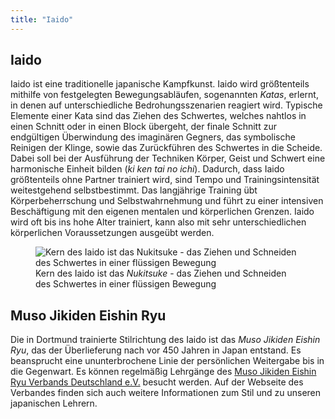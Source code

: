 ---
title: "Iaido"
---

## Iaido

Iaido ist eine traditionelle japanische Kampfkunst.
Iaido wird größtenteils mithilfe von festgelegten Bewegungsabläufen, sogenannten *Katas*, erlernt, in denen auf unterschiedliche Bedrohungsszenarien reagiert wird.
Typische Elemente einer Kata sind das Ziehen des Schwertes, welches nahtlos in einen Schnitt oder in einen Block übergeht, der finale Schnitt zur endgültigen Überwindung des imaginären Gegners, das symbolische Reinigen der Klinge, sowie das Zurückführen des Schwertes in die Scheide.
Dabei soll bei der Ausführung der Techniken Körper, Geist und Schwert eine harmonische Einheit bilden (*ki ken tai no ichi*).
Dadurch, dass Iaido größtenteils ohne Partner trainiert wird, sind Tempo und Trainingsintensität weitestgehend selbstbestimmt.
Das langjährige Training übt Körperbeherrschung und Selbstwahrnehmung und führt zu einer intensiven Beschäftigung mit den eigenen mentalen und körperlichen Grenzen.
Iaido wird oft bis ins hohe Alter trainiert, kann also mit sehr unterschiedlichen körperlichen Voraussetzungen ausgeübt werden.

![Kern des Iaido ist das *Nukitsuke* - das Ziehen und Schneiden des Schwertes in einer flüssigen Bewegung](images/nukitsuke.jpg)

## Muso Jikiden Eishin Ryu

Die in Dortmund trainierte Stilrichtung des Iaido ist das *Muso Jikiden Eishin Ryu*, das der Überlieferung nach vor 450 Jahren in Japan entstand.
Es beansprucht eine ununterbrochene Linie der persönlichen Weitergabe bis in die Gegenwart.
Es können regelmäßig Lehrgänge des [Muso Jikiden Eishin Ryu Verbands Deutschland e.V.](http://iaidoverband.org/)
besucht werden.
Auf der Webseite des Verbandes finden sich auch weitere Informationen zum Stil und zu unseren japanischen Lehrern.
